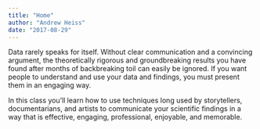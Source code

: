 ```yaml
---
title: "Home"
author: "Andrew Heiss"
date: "2017-08-29"
---
```


<span class="newthought">Data rarely speaks for itself.</span> Without clear communication and a convincing argument, the theoretically rigorous and groundbreaking results you have found after months of backbreaking toil can easily be ignored. If you want people to understand and use your data and findings, you must present them in an engaging way.

In this class you’ll learn how to use techniques long used by storytellers, documentarians, and artists to communicate your scientific findings in a way that is effective, engaging, professional, enjoyable, and memorable.
